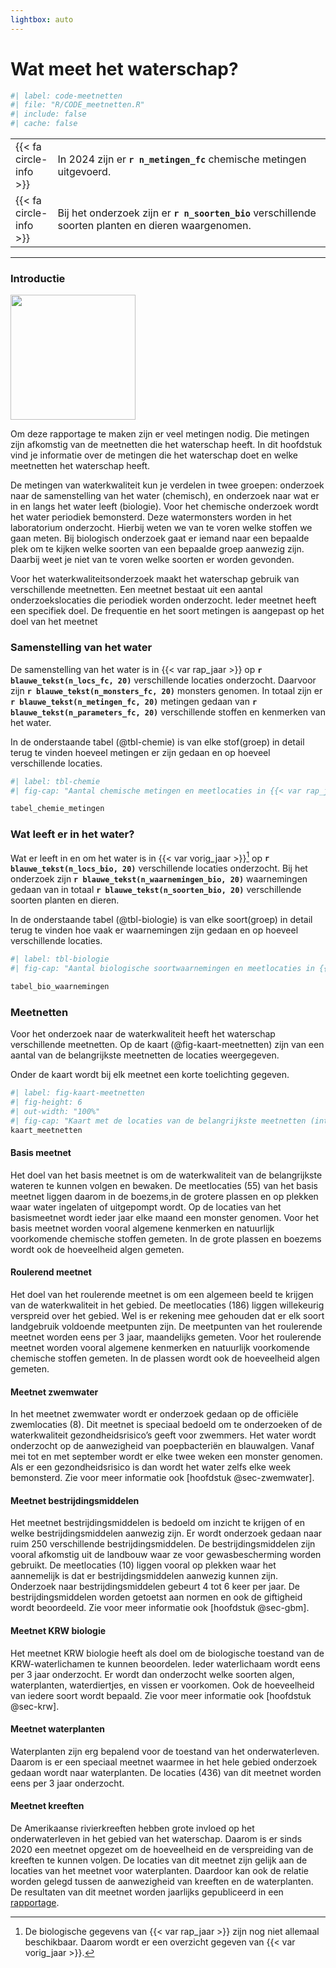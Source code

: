 ```yaml
---
lightbox: auto
---
```


# Wat meet het waterschap? {#sec-meetnetten}

```r
#| label: code-meetnetten
#| file: "R/CODE_meetnetten.R"
#| include: false
#| cache: false
```

::: samenvatting
|                                          |       |
|---|---------------------------------------------------------|
| [{{< fa circle-info >}}]{.blauw} | In 2024 zijn er **`r n_metingen_fc`** chemische metingen uitgevoerd.  |
| [{{< fa circle-info >}}]{.blauw} | Bij het onderzoek zijn er **`r n_soorten_bio`** verschillende soorten planten en dieren waargenomen. |


:::

------------------------------------------------------------------------


### Introductie {.unnumbered}

::: aside
![](images%5Cvince_talk2_rev.svg){.nolightbox fig-align="center" width="200" fig-alt="Pictogram van een pratende vis"}
:::

Om deze rapportage te maken zijn er veel metingen nodig. Die metingen zijn afkomstig van de meetnetten die het waterschap heeft. In dit hoofdstuk vind je informatie over de metingen die het waterschap doet en welke meetnetten het waterschap heeft.

De metingen van waterkwaliteit kun je verdelen in twee groepen: onderzoek naar de samenstelling van het water (chemisch), en onderzoek naar wat er in en langs het water leeft (biologie). Voor het chemische onderzoek wordt het water periodiek bemonsterd. Deze watermonsters worden in het laboratorium onderzocht. Hierbij weten we van te voren welke stoffen we gaan meten. Bij biologisch onderzoek gaat er iemand naar een bepaalde plek om te kijken welke soorten van een bepaalde groep aanwezig zijn. Daarbij weet je niet van te voren welke soorten er worden gevonden.

Voor het waterkwaliteitsonderzoek maakt het waterschap gebruik van verschillende meetnetten. Een meetnet bestaat uit een aantal onderzoekslocaties die periodiek worden onderzocht. Ieder meetnet heeft een specifiek doel. De frequentie en het soort metingen is aangepast op het doel van het meetnet

### Samenstelling van het water {.unnumbered}

De samenstelling van het water is in {{< var rap_jaar >}} op **`r blauwe_tekst(n_locs_fc, 20)`** verschillende locaties onderzocht. Daarvoor zijn **`r blauwe_tekst(n_monsters_fc, 20)`** monsters genomen. In totaal zijn er **`r blauwe_tekst(n_metingen_fc, 20)`** metingen gedaan van **`r blauwe_tekst(n_parameters_fc, 20)`** verschillende stoffen en kenmerken van het water.

In de onderstaande tabel (@tbl-chemie) is van elke stof(groep) in detail terug te vinden hoeveel metingen er zijn gedaan en op hoeveel verschillende locaties.

::: column-body-outset
```r
#| label: tbl-chemie
#| fig-cap: "Aantal chemische metingen en meetlocaties in {{< var rap_jaar >}}. (interactief)"

tabel_chemie_metingen
```
:::

### Wat leeft er in het water? {.unnumbered}

Wat er leeft in en om het water is in {{< var vorig_jaar >}}[^06-meetnetten-1] op **`r blauwe_tekst(n_locs_bio, 20)`** verschillende locaties onderzocht. Bij het onderzoek zijn **`r blauwe_tekst(n_waarnemingen_bio, 20)`** waarnemingen gedaan van in totaal **`r blauwe_tekst(n_soorten_bio, 20)`** verschillende soorten planten en dieren.

[^06-meetnetten-1]: De biologische gegevens van {{< var rap_jaar >}} zijn nog niet allemaal beschikbaar. Daarom wordt er een overzicht gegeven van {{< var vorig_jaar >}}.

In de onderstaande tabel (@tbl-biologie) is van elke soort(groep) in detail terug te vinden hoe vaak er waarnemingen zijn gedaan en op hoeveel verschillende locaties.


::: column-body-outset
```r
#| label: tbl-biologie
#| fig-cap: "Aantal biologische soortwaarnemingen en meetlocaties in {{< var vorig_jaar >}}. (interactief)"

tabel_bio_waarnemingen
```
:::

### Meetnetten {.unnumbered}

Voor het onderzoek naar de waterkwaliteit heeft het waterschap verschillende meetnetten. Op de kaart (@fig-kaart-meetnetten) zijn van een aantal van de belangrijkste meetnetten de locaties weergegeven. 

Onder de kaart wordt bij elk meetnet een korte toelichting gegeven.

::: column-body-outset
```r
#| label: fig-kaart-meetnetten
#| fig-height: 6
#| out-width: "100%"
#| fig-cap: "Kaart met de locaties van de belangrijkste meetnetten (interactief). De kleur geeft aan wanneer de locatie gemeten wordt. Klik op een meetpunt voor meer informatie"
kaart_meetnetten
```
:::

#### Basis meetnet {.unnumbered}

Het doel van het basis meetnet is om de waterkwaliteit van de belangrijkste wateren te kunnen volgen en bewaken. De meetlocaties (55) van het basis meetnet liggen daarom in de boezems,in de grotere plassen en op plekken waar water ingelaten of uitgepompt wordt. Op de locaties van het basismeetnet wordt ieder jaar elke maand een monster genomen. Voor het basis meetnet worden vooral algemene kenmerken en natuurlijk voorkomende chemische stoffen gemeten. In de grote plassen en boezems wordt ook de hoeveelheid algen gemeten.

#### Roulerend meetnet {.unnumbered}

Het doel van het roulerende meetnet is om een algemeen beeld te krijgen van de waterkwaliteit in het gebied. De meetlocaties (186) liggen willekeurig verspreid over het gebied. Wel is er rekening mee gehouden dat er elk soort landgebruik voldoende meetpunten zijn. De meetpunten van het roulerende meetnet worden eens per 3 jaar, maandelijks gemeten. Voor het roulerende meetnet worden vooral algemene kenmerken en natuurlijk voorkomende chemische stoffen gemeten. In de plassen wordt ook de hoeveelheid algen gemeten.

#### Meetnet zwemwater {.unnumbered}

In het meetnet zwemwater wordt er onderzoek gedaan op de officiële zwemlocaties (8). Dit meetnet is speciaal bedoeld om te onderzoeken of de waterkwaliteit gezondheidsrisico's geeft voor zwemmers.  Het water wordt onderzocht op de aanwezigheid van poepbacteriën en blauwalgen.  Vanaf mei tot en met september wordt er elke twee weken een monster genomen. Als er een gezondheidsrisico is dan wordt het water zelfs elke week bemonsterd. Zie voor meer informatie ook [hoofdstuk @sec-zwemwater].

#### Meetnet bestrijdingsmiddelen {.unnumbered}

Het meetnet bestrijdingsmiddelen is bedoeld om inzicht te krijgen of en welke bestrijdingsmiddelen aanwezig zijn. Er wordt onderzoek gedaan naar ruim 250 verschillende bestrijdingsmiddelen. De bestrijdingsmiddelen zijn vooral afkomstig uit de landbouw waar ze voor gewasbescherming worden gebruikt. De meetlocaties (10) liggen vooral op plekken waar het aannemelijk is dat er bestrijdingsmiddelen aanwezig kunnen zijn. Onderzoek naar bestrijdingsmiddelen gebeurt 4 tot 6 keer per jaar. De bestrijdingsmiddelen worden getoetst aan normen en ook de giftigheid wordt beoordeeld. Zie voor meer informatie ook [hoofdstuk @sec-gbm].

#### Meetnet KRW biologie  {.unnumbered}

Het meetnet KRW biologie heeft als doel om de biologische toestand van de KRW-waterlichamen te kunnen beoordelen. Ieder waterlichaam wordt eens per 3 jaar onderzocht. Er wordt dan onderzocht welke soorten algen, waterplanten, waterdiertjes, en vissen er voorkomen. Ook de hoeveelheid van iedere soort wordt bepaald. Zie voor meer informatie ook [hoofdstuk @sec-krw]. 

#### Meetnet waterplanten  {.unnumbered}

Waterplanten zijn erg bepalend voor de toestand van het onderwaterleven. Daarom is er een speciaal meetnet waarmee in het hele gebied onderzoek gedaan wordt naar waterplanten. De locaties (436) van dit meetnet worden eens per 3 jaar onderzocht.

#### Meetnet kreeften  {.unnumbered}

De Amerikaanse rivierkreeften hebben grote invloed op het onderwaterleven in het gebied van het waterschap. Daarom is er sinds 2020 een meetnet opgezet om de hoeveelheid en de verspreiding van de kreeften te kunnen volgen. De locaties van dit meetnet zijn gelijk aan de locaties van het meetnet voor waterplanten. Daardoor kan ook de relatie worden gelegd tussen de aanwezigheid van kreeften en de waterplanten. De resultaten van dit meetnet worden jaarlijks gepubliceerd in een [ rapportage](https://www.schielandendekrimpenerwaard.nl/kaart/waterkwaliteit/waterkwaliteitsrapportages/kreeften_2024/){target="_blank"}.
